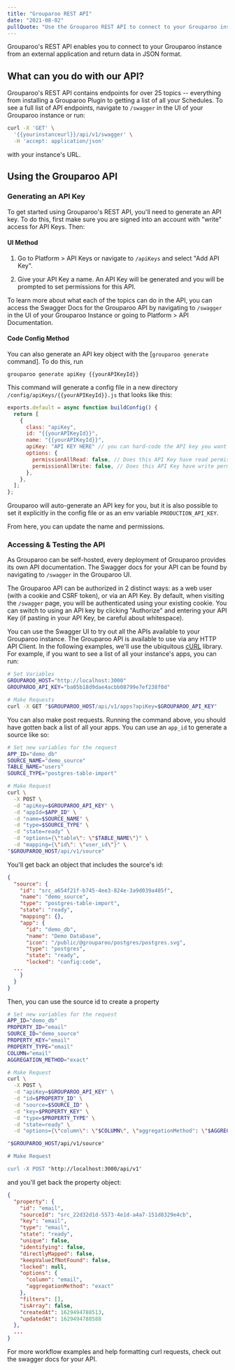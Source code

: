 ```yaml
---
title: "Grouparoo REST API"
date: "2021-08-02"
pullQuote: "Use the Grouparoo REST API to connect to your Grouparoo instance from an external application."
---
```


Grouparoo's REST API enables you to connect to your Grouparoo instance from an external application and return data in JSON format.

## What can you do with our API?

Grouparoo's REST API contains endpoints for over 25 topics -- everything from installing a Grouparoo Plugin to getting a list of all your Schedules. To see a full list of API endpoints, navigate to `/swagger` in the UI of your Grouparoo instance or run:

```bash
curl -X 'GET' \
  '{{yourinstanceurl}}/api/v1/swagger' \
  -H 'accept: application/json'
```

with your instance's URL.

## Using the Grouparoo API

### Generating an API Key

To get started using Grouparoo's REST API, you'll need to generate an API key. To do this, first make sure you are signed into an account with "write" access for API Keys. Then:

#### UI Method

1. Go to Platform > API Keys or navigate to `/apiKeys` and select "Add API Key".

2. Give your API Key a name. An API Key will be generated and you will be prompted to set permissions for this API.

<ImageInBrowserFrame
  centered
  source="Generate an API Key"
  alt="Generate an API Key"
  src="/images/docs/support/rest-api/apikeyconfig.png"
  width={820}
  height={502}
/>

To learn more about what each of the topics can do in the API, you can access the Swagger Docs for the Grouparoo API by navigating to `/swagger` in the UI of your Grouparoo Instance or going to Platform > API Documentation.

#### Code Config Method

You can also generate an API key object with the [`grouparoo generate` command]. To do this, run

```
grouparoo generate apiKey {{yourAPIKeyId}}
```

This command will generate a config file in a new directory `/config/apiKeys/{{yourAPIKeyId}}.js` that looks like this:

```js
exports.default = async function buildConfig() {
  return [
    {
      class: "apiKey",
      id: "{{yourAPIKeyId}}",
      name: "{{yourAPIKeyId}}",
      apiKey: "API KEY HERE" // you can hard-code the API key you want to use, or source it from `process.env.PRODUCTION_API_KEY`
      options: {
        permissionAllRead: false, // Does this API Key have read permission to all topics?
        permissionAllWrite: false, // Does this API Key have write permission to all topics?
      },
    },
  ];
};
```

Grouparoo will auto-generate an API key for you, but it is also possible to set it explicitly in the config file or as an env variable `PRODUCTION_API_KEY`.

From here, you can update the name and permissions.

### Accessing & Testing the API

As Grouparoo can be self-hosted, every deployment of Grouparoo provides its own API documentation.
The Swagger docs for your API can be found by navigating to `/swagger` in the Grouparoo UI.

<ImageInBrowserFrame
  centered
  source="Generate an API Key"
  alt="Generate an API Key"
  src="/images/docs/support/rest-api/swaggerdocs.png"
  width={820}
  height={530}
/>

The Grouparoo API can be authorized in 2 distinct ways: as a web user (with a cookie and CSRF token), or via an API Key. By default, when visiting the `/swagger` page, you will be authenticated using your existing cookie. You can switch to using an API key by clicking "Authorize" and entering your API Key (if pasting in your API Key, be careful about whitespace).

<ImageInBrowserFrame
  centered
  source="Generate an API Key"
  alt="Generate an API Key"
  src="/images/docs/support/rest-api/auths.png"
  width={820}
  height={521}
/>

You can use the Swagger UI to try out all the APIs available to your Grouparoo instance.  The Grouparoo API is  available to use via any HTTP API Client.  In the following examples, we'll use the ubiquitous [cURL](https://curl.se/) library. 
For example, if you want to see a list of all your instance's apps, you can run:

```bash
# Set Variables
GROUPAROO_HOST="http://localhost:3000"
GROUPAROO_API_KEY="ba05b18d9dae4acbb08799e7ef238f0d"

# Make Requests
curl -X GET "$GROUPAROO_HOST/api/v1/apps?apiKey=$GROUPAROO_API_KEY"
```

You can also make post requests. Running the command above, you should have gotten back a list of all your apps. You can use an `app_id` to generate a source like so:

```bash
# Set new variables for the request
APP_ID="demo_db"
SOURCE_NAME="demo_source"
TABLE_NAME="users"
SOURCE_TYPE="postgres-table-import"

# Make Request
curl \
  -X POST \
  -d "apiKey=$GROUPAROO_API_KEY" \
  -d "appId=$APP_ID" \
  -d "name=$SOURCE_NAME" \
  -d "type=$SOURCE_TYPE" \
  -d "state=ready" \
  -d "options={\"table\": \"$TABLE_NAME\"}" \
  -d "mapping={\"id\": \"user_id\"}" \
"$GROUPAROO_HOST/api/v1/source"
```

You'll get back an object that includes the source's id:

```json
{
  "source": {
    "id": "src_a654f21f-b745-4ee3-824e-3a9d039a405f",
    "name": "demo_source",
    "type": "postgres-table-import",
    "state": "ready",
    "mapping": {},
    "app": {
      "id": "demo_db",
      "name": "Demo Database",
      "icon": "/public/@grouparoo/postgres/postgres.svg",
      "type": "postgres",
      "state": "ready",
      "locked": "config:code",
  ...
    }
  }
}
```

Then, you can use the source id to create a property

```bash
# Set new variables for the request
APP_ID="demo_db"
PROPERTY_ID="email"
SOURCE_ID="demo_source"
PROPERTY_KEY="email"
PROPERTY_TYPE="email"
COLUMN="email"
AGGREGATION_METHOD="exact"

# Make Request
curl \
  -X POST \
  -d "apiKey=$GROUPAROO_API_KEY" \
  -d "id=$PROPERTY_ID" \
  -d "source=$SOURCE_ID" \
  -d "key=$PROPERTY_KEY" \
  -d "type=$PROPERTY_TYPE" \
  -d "state=ready" \
  -d "options={\"column\": \"$COLUMN\", \"aggregationMethod": \"$AGGREGATION_METHOD\"}" \

"$GROUPAROO_HOST/api/v1/source"

# Make Request

curl -X POST "http://localhost:3000/api/v1"

```

and you'll get back the property object:

```json
{
  "property": {
    "id": "email",
    "sourceId": "src_22d32d1d-5573-4e1d-a4a7-151d8329e4cb",
    "key": "email",
    "type": "email",
    "state": "ready",
    "unique": false,
    "identifying": false,
    "directlyMapped": false,
    "keepValueIfNotFound": false,
    "locked": null,
    "options": {
      "column": "email",
      "aggregationMethod": "exact"
    },
    "filters": [],
    "isArray": false,
    "createdAt": 1629494788513,
    "updatedAt": 1629494788588
  },
  ...
}
```

For more workflow examples and help formatting curl requests, check out the swagger docs for your API.
